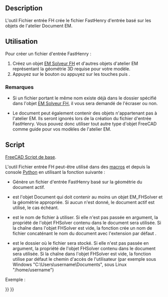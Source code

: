 <languages/>

{{Docnav/fr
|[[EM_FHSolver/fr|Solveur FH]]
|
|[[EM_Workbench/fr|Atelier EM]]
|IconL=EM_FHSolver.svg
|IconR=
|IconC=EMWorkbench.svg
}}

{{GuiCommand/fr
|Name=EM FHInputFile
|Name/fr=EM Fichier entrée FH
|MenuLocation=EM → FHInputFile
|Workbenches=[[EM_Workbench/fr|EM]]
|Shortcut={{KEY|E}} {{KEY|I}}
|Version=0.17
|SeeAlso=[[EM_FHSolver/fr|EM Solveur FH]]
}}

==Description==

L'outil Fichier entrée FH crée le fichier FastHenry d'entrée basé sur les objets de l'atelier Document EM.

<span id="Usage"></span>
==Utilisation==

Pour créer un fichier d'entrée FastHenry :

# Créez un objet [[EM_FHSolver/fr|EM Solveur FH]] et d'autres objets d'atelier EM représentant la géométrie 3D requise pour votre modèle.
# Appuyez sur le bouton {{Button|[[Image:EM_FHInputFile.svg|16px]] [[EM_FHInputFile/fr|EM FHInputFile]]}} ou appuyez sur les touches {{KEY|E}} puis {{KEY|I}}.

<span id="Remarks"></span>
===Remarques===

* Si un fichier portant le même nom existe déjà dans le dossier spécifié dans l'objet [[EM_FHSolver/fr|EM Solveur FH]], il vous sera demandé de l'écraser ou non.

* Le document peut également contenir des objets n'appartenant pas à l'atelier EM. Ils seront ignorés lors de la création du fichier d'entrée FastHenry. Vous pouvez donc utiliser tout autre type d'objet FreeCAD comme guide pour vos modèles de l'atelier EM.

<span id="Scripting"></span>
==Script==

{{Emphasis|Voir aussi :}} [[FreeCAD_Scripting_Basics/fr|FreeCAD Script de base]].

L'outil Fichier entrée FH peut-être utilisé dans des [[Macros/fr|macros]] et depuis la console [[Python/fr|Python]] en utilisant la fonction suivante :

{{Code|code=
node = createFHInputFile(doc=None,filename=None,folder=None)
}}

* Génère un fichier d'entrée FastHenry basé sur la géométrie du document actif.
* {{incode|doc}} est l'objet Document qui doit contenir au moins un objet EM_FHSolver et la géométrie appropriée. Si aucun {{incode|doc}} n'est donné, le document actif est utilisé, le cas échéant.
* {{incode|filename}} est le nom de fichier à utiliser. Si elle n'est pas passée en argument, la propriété {{PropertyData|Filename}} de l'objet FHSolver contenu dans le document sera utilisée. Si la chaîne {{PropertyData|Folder}} dans l'objet FHSolver est vide, la fonction crée un nom de fichier concaténant le nom du document avec l'extension par défaut {{incode|EMFHSOLVER_DEF_FILENAME}}.
* {{incode|folder}} est le dossier où le fichier sera stocké. Si elle n'est pas passée en argument, la propriété {{PropertyData | Folder}} de l'objet FHSolver contenu dans le document sera utilisée. Si la chaîne {{PropertyData|Folder}} dans l'objet FHSolver est vide, la fonction utilise par défaut le chemin d'accès de l'utilisateur (par exemple sous Windows "C:\Users\username\Documents", sous Linux "/home/username")

Exemple :

{{Code|code=
import FreeCAD, EM

fhsolver = EM.createFHInputFile()
}}


{{Docnav/fr
|[[EM_FHSolver/fr|Solveur FH]]
|
|[[EM_Workbench/fr|Atelier EM]]
|IconL=EM_FHSolver.svg
|IconR=
|IconC=EMWorkbench.svg
}}

{{EM Tools navi{{#translation:}}}}
{{Userdocnavi{{#translation:}}}}